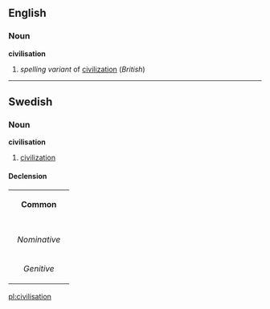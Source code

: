 ==English==
===Noun===
'''civilisation'''
#''spelling variant'' of [[civilization]] (''British'')

----

==Swedish==
===Noun===
'''civilisation'''
#[[civilization]]
====Declension====
{| border=1 cellspacing=0 
| bgcolor=#FFFFF0 colspan=5 align=center | '''Common''' 
|- 
|- bgcolor=#FFFFF0 align=center 
! rowspan=2 | 
| colspan=2 width=105 | ''Singular'' 
| colspan=2 | ''Plural'' 
|- bgcolor=#FFFFF0 align=center 
| width=105 | ''Indefinite'' 
| width=105 | ''Definite'' 
| width=105 | ''Indefinite'' 
|  width=105 | ''Definite'' 
|- align=center 
| width=105 bgcolor=#FFFFF0 | ''Nominative'' 
| [[civilisation]] 
| [[civilisationen]] 
| [[civilisationer]] 
| [[civilisationerna]] 
|- align=center 
| width=105 bgcolor=#FFFFF0 | ''Genitive'' 
| [[civilisations]] 
| [[civilisationens]] 
| [[civilisationers]] 
| [[civilisationernas]]
|}

[[pl:civilisation]]